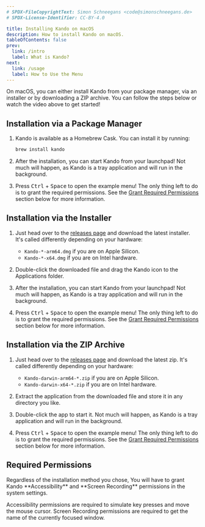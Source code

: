 ```yaml
---
# SPDX-FileCopyrightText: Simon Schneegans <code@simonschneegans.de>
# SPDX-License-Identifier: CC-BY-4.0

title: Installing Kando on macOS
description: How to install Kando on macOS.
tableOfContents: false
prev:
  link: /intro
  label: What is Kando?
next:
  link: /usage
  label: How to Use the Menu
---
```



<YouTube id="q1H64iPYnAE" />

<Intro>
On macOS, you can either install Kando from your package manager, via an installer or by downloading a ZIP archive.
You can follow the steps below or watch the video above to get started!
</Intro>

## <Icon name="solar:box-bold-duotone" class="inline-icon" /> Installation via a Package Manager

<Steps>

1. Kando is available as a Homebrew Cask. You can install it by running:

   ```bash
   brew install kando
   ```

2. After the installation, you can start Kando from your launchpad! Not much will happen, as Kando is a tray application and will run in the background.

3. Press <kbd>Ctrl</kbd> + <kbd>Space</kbd> to open the example menu! The only thing left to do is to grant the required permissions. See the [Grant Required Permissions](#required-permissions) section below for more information.

</Steps>

## <Icon name="solar:cloud-download-bold-duotone" class="inline-icon" /> Installation via the Installer

<Steps>

1. Just head over to the [releases page](https://github.com/kando-menu/kando/releases) and download the latest installer. It's called differently depending on your hardware:
   * `Kando-*-arm64.dmg` if you are on Apple Silicon.
   * `Kando-*-x64.dmg` if you are on Intel hardware.

2. Double-click the downloaded file and drag the Kando icon to the Applications folder.

3. After the installation, you can start Kando from your launchpad! Not much will happen, as Kando is a tray application and will run in the background.

4. Press <kbd>Ctrl</kbd> + <kbd>Space</kbd> to open the example menu! The only thing left to do is to grant the required permissions. See the [Grant Required Permissions](#required-permissions) section below for more information.

</Steps>

## <Icon name="solar:zip-file-bold-duotone" class="inline-icon" /> Installation via the ZIP Archive

<Steps>

1. Just head over to the [releases page](https://github.com/kando-menu/kando/releases) and download the latest zip. It's called differently depending on your hardware:
   * `Kando-darwin-arm64-*.zip` if you are on Apple Silicon.
   * `Kando-darwin-x64-*.zip` if you are on Intel hardware.

2. Extract the application from the downloaded file and store it in any directory you like.

3. Double-click the app to start it. Not much will happen, as Kando is a tray application and will run in the background.

4. Press <kbd>Ctrl</kbd> + <kbd>Space</kbd> to open the example menu! The only thing left to do is to grant the required permissions. See the [Grant Required Permissions](#required-permissions) section below for more information.

</Steps>

## Required Permissions

<Aside type="caution" title="Important">
    Regardless of the installation method you chose, 
You will have to grant Kando **Accessibility** and **Screen Recording** permissions in the system settings.
</Aside>

Accessibility permissions are required to simulate key presses and move the mouse cursor. Screen Recording permissions are required to get the name of the currently focused window.